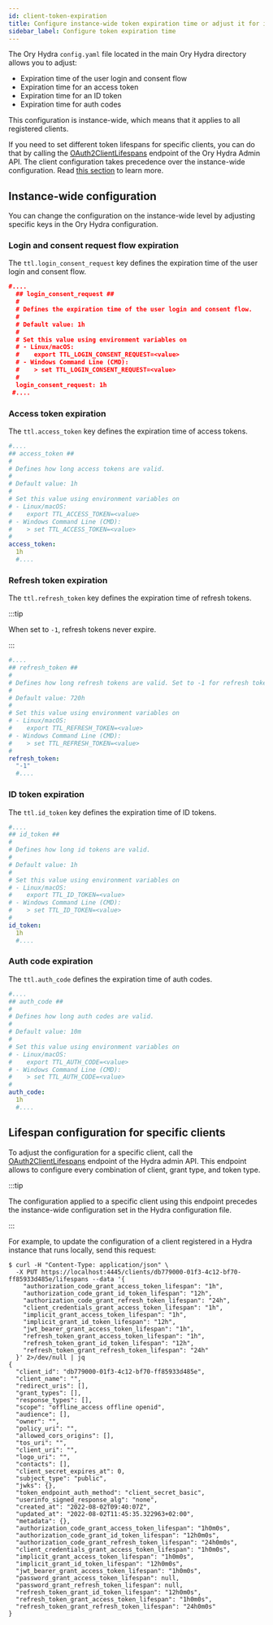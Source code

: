 ```yaml
---
id: client-token-expiration
title: Configure instance-wide token expiration time or adjust it for individual OAuth2 clients
sidebar_label: Configure token expiration time
---
```


The Ory Hydra `config.yaml` file located in the main Ory Hydra directory allows you to adjust:

- Expiration time of the user login and consent flow
- Expiration time for an access token
- Expiration time for an ID token
- Expiration time for auth codes

This configuration is instance-wide, which means that it applies to all registered clients.

If you need to set different token lifespans for specific clients, you can do that by calling the
[OAuth2ClientLifespans](../reference/api#operation/UpdateOAuth2ClientLifespans) endpoint of the Ory Hydra Admin API. The client
configuration takes precedence over the instance-wide configuration. Read
[this section](#lifespan-configuration-for-specific-clients) to learn more.

## Instance-wide configuration

You can change the configuration on the instance-wide level by adjusting specific keys in the Ory Hydra configuration.

### Login and consent request flow expiration

The `ttl.login_consent_request` key defines the expiration time of the user login and consent flow.

```json title="path/to/hydra/config.yaml"
#....
  ## login_consent_request ##
  #
  # Defines the expiration time of the user login and consent flow.
  #
  # Default value: 1h
  #
  # Set this value using environment variables on
  # - Linux/macOS:
  #    export TTL_LOGIN_CONSENT_REQUEST=<value>
  # - Windows Command Line (CMD):
  #    > set TTL_LOGIN_CONSENT_REQUEST=<value>
  #
  login_consent_request: 1h
 #....
```

### Access token expiration

The `ttl.access_token` key defines the expiration time of access tokens.

```yaml title="path/to/hydra/config.yaml"
#....
## access_token ##
#
# Defines how long access tokens are valid.
#
# Default value: 1h
#
# Set this value using environment variables on
# - Linux/macOS:
#    export TTL_ACCESS_TOKEN=<value>
# - Windows Command Line (CMD):
#    > set TTL_ACCESS_TOKEN=<value>
#
access_token:
  1h
  #....
```

### Refresh token expiration

The `ttl.refresh_token` key defines the expiration time of refresh tokens.

:::tip

When set to `-1`, refresh tokens never expire.

:::

```yaml title="path/to/hydra/config.yaml"
#....
## refresh_token ##
#
# Defines how long refresh tokens are valid. Set to -1 for refresh tokens to never expire.
#
# Default value: 720h
#
# Set this value using environment variables on
# - Linux/macOS:
#    export TTL_REFRESH_TOKEN=<value>
# - Windows Command Line (CMD):
#    > set TTL_REFRESH_TOKEN=<value>
#
refresh_token:
  "-1"
  #....
```

### ID token expiration

The `ttl.id_token` key defines the expiration time of ID tokens.

```yaml title="path/to/hydra/config.yaml"
#....
## id_token ##
#
# Defines how long id tokens are valid.
#
# Default value: 1h
#
# Set this value using environment variables on
# - Linux/macOS:
#    export TTL_ID_TOKEN=<value>
# - Windows Command Line (CMD):
#    > set TTL_ID_TOKEN=<value>
#
id_token:
  1h
  #....
```

### Auth code expiration

The `ttl.auth_code` defines the expiration time of auth codes.

```yaml title="path/to/hydra/config.yaml"
#....
## auth_code ##
#
# Defines how long auth codes are valid.
#
# Default value: 10m
#
# Set this value using environment variables on
# - Linux/macOS:
#    export TTL_AUTH_CODE=<value>
# - Windows Command Line (CMD):
#    > set TTL_AUTH_CODE=<value>
#
auth_code:
  1h
  #....
```

## Lifespan configuration for specific clients

To adjust the configuration for a specific client, call the
[OAuth2ClientLifespans](../reference/api#operation/UpdateOAuth2ClientLifespans) endpoint of the Hydra admin API. This endpoint
allows to configure every combination of client, grant type, and token type.

:::tip

The configuration applied to a specific client using this endpoint precedes the instance-wide configuration set in the Hydra
configuration file.

:::

For example, to update the configuration of a client registered in a Hydra instance that runs locally, send this request:

```shell
$ curl -H "Content-Type: application/json" \
  -X PUT https://localhost:4445/clients/db779000-01f3-4c12-bf70-ff85933d485e/lifespans --data '{
    "authorization_code_grant_access_token_lifespan": "1h",
    "authorization_code_grant_id_token_lifespan": "12h",
    "authorization_code_grant_refresh_token_lifespan": "24h",
    "client_credentials_grant_access_token_lifespan": "1h",
    "implicit_grant_access_token_lifespan": "1h",
    "implicit_grant_id_token_lifespan": "12h",
    "jwt_bearer_grant_access_token_lifespan": "1h",
    "refresh_token_grant_access_token_lifespan": "1h",
    "refresh_token_grant_id_token_lifespan": "12h",
    "refresh_token_grant_refresh_token_lifespan": "24h"
  }' 2>/dev/null | jq
{
  "client_id": "db779000-01f3-4c12-bf70-ff85933d485e",
  "client_name": "",
  "redirect_uris": [],
  "grant_types": [],
  "response_types": [],
  "scope": "offline_access offline openid",
  "audience": [],
  "owner": "",
  "policy_uri": "",
  "allowed_cors_origins": [],
  "tos_uri": "",
  "client_uri": "",
  "logo_uri": "",
  "contacts": [],
  "client_secret_expires_at": 0,
  "subject_type": "public",
  "jwks": {},
  "token_endpoint_auth_method": "client_secret_basic",
  "userinfo_signed_response_alg": "none",
  "created_at": "2022-08-02T09:40:07Z",
  "updated_at": "2022-08-02T11:45:35.322963+02:00",
  "metadata": {},
  "authorization_code_grant_access_token_lifespan": "1h0m0s",
  "authorization_code_grant_id_token_lifespan": "12h0m0s",
  "authorization_code_grant_refresh_token_lifespan": "24h0m0s",
  "client_credentials_grant_access_token_lifespan": "1h0m0s",
  "implicit_grant_access_token_lifespan": "1h0m0s",
  "implicit_grant_id_token_lifespan": "12h0m0s",
  "jwt_bearer_grant_access_token_lifespan": "1h0m0s",
  "password_grant_access_token_lifespan": null,
  "password_grant_refresh_token_lifespan": null,
  "refresh_token_grant_id_token_lifespan": "12h0m0s",
  "refresh_token_grant_access_token_lifespan": "1h0m0s",
  "refresh_token_grant_refresh_token_lifespan": "24h0m0s"
}
```
